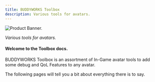 ```yaml
---
title: BUDDYWORKS Toolbox
description: Various tools for avatars.
---
```


![Product Banner.](./img/banner.png)  

*Various tools for avatars.*

#### Welcome to the Toolbox docs.  

BUDDYWORKS Toolbox is an assortment of In-Game avatar tools to add some debug and QoL Features to any avatar.

The following pages will tell you a bit about everything there is to say.
